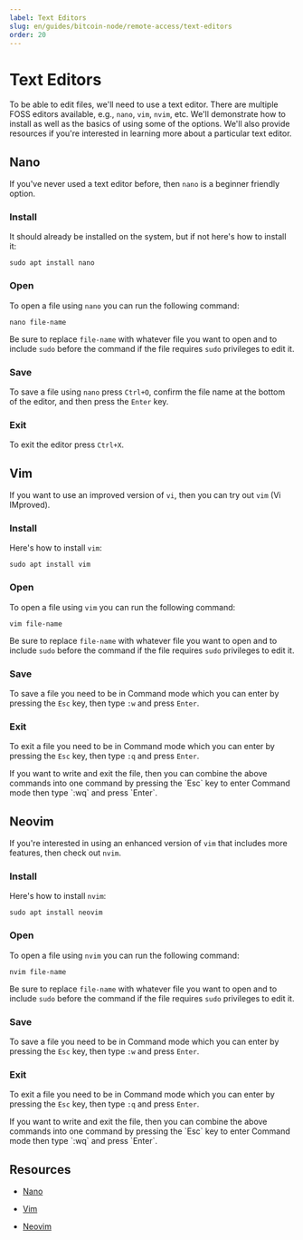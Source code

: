 ```yaml
---
label: Text Editors
slug: en/guides/bitcoin-node/remote-access/text-editors
order: 20
---
```



# Text Editors

To be able to edit files, we'll need to use a text editor. There are multiple FOSS editors available, e.g., `nano`, `vim`, `nvim`, etc. We'll demonstrate how to install as well as the basics of using some of the options. We'll also provide resources if you're interested in learning more about a particular text editor.

## Nano

If you've never used a text editor before, then `nano` is a beginner friendly option.

### Install

It should already be installed on the system, but if not here's how to install it:

```sh:Install Nano
sudo apt install nano
```

### Open

To open a file using `nano` you can run the following command:

```sh:Open a File
nano file-name
```

Be sure to replace `file-name` with whatever file you want to open and to include `sudo` before the command if the file requires `sudo` privileges to edit it.

### Save

To save a file using `nano` press `Ctrl+O`, confirm the file name at the bottom of the editor, and then press the `Enter` key.

### Exit

To exit the editor press `Ctrl+X`.

## Vim

If you want to use an improved version of `vi`, then you can try out `vim` (Vi IMproved).

### Install

Here's how to install `vim`:

```sh:Install Vim
sudo apt install vim
```

### Open

To open a file using `vim` you can run the following command:

```sh:Open a File
vim file-name
```

Be sure to replace `file-name` with whatever file you want to open and to include `sudo` before the command if the file requires `sudo` privileges to edit it.

### Save

To save a file you need to be in Command mode which you can enter by pressing the `Esc` key, then type `:w` and press `Enter`.

### Exit

To exit a file you need to be in Command mode which you can enter by pressing the `Esc` key, then type `:q` and press `Enter`.

<Callout client:load type="tip">
  If you want to write and exit the file, then you can combine the above commands into one command by pressing the `Esc` key to enter Command mode then type `:wq` and press `Enter`.
</Callout>

## Neovim

If you're interested in using an enhanced version of `vim` that includes more features, then check out `nvim`.

### Install

Here's how to install `nvim`:

```sh:Install Neovim
sudo apt install neovim
```

### Open

To open a file using `nvim` you can run the following command:

```sh:Open a File
nvim file-name
```

Be sure to replace `file-name` with whatever file you want to open and to include `sudo` before the command if the file requires `sudo` privileges to edit it.

### Save

To save a file you need to be in Command mode which you can enter by pressing the `Esc` key, then type `:w` and press `Enter`.

### Exit

To exit a file you need to be in Command mode which you can enter by pressing the `Esc` key, then type `:q` and press `Enter`.

<Callout client:load type="tip">
  If you want to write and exit the file, then you can combine the above commands into one command by pressing the `Esc` key to enter Command mode then type `:wq` and press `Enter`.
</Callout>

## Resources

- [Nano](https://www.nano-editor.org/)

- [Vim](https://www.vim.org/)

- [Neovim](https://neovim.io/)

